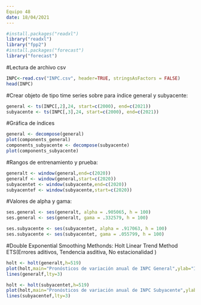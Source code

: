 ---
Equipo 48 
date: 18/04/2021
---

```{r}
#install.packages("readxl")
library("readxl")
library("fpp2")
#install.packages("forecast")
library("forecast")
```

#Lectura de archivo csv
```{r}
INPC<-read.csv("INPC.csv", header=TRUE, stringsAsFactors = FALSE)
head(INPC)
```

#Crear objeto de tipo time series sobre para índice general y subyacente:
```{r}
general <- ts(INPC[,2],24, start=c(2000), end=c(2021))
subyacente <- ts(INPC[,3],24, start=c(2000), end=c(2021))
```

#Gráfica de índices
```{r}
general <- decompose(general)
plot(components_general)
components_subyacente <- decompose(subyacente)
plot(components_subyacente)
```

#Rangos de entrenamiento y prueba:
```{r}
generalt <- window(general,end=c(2020))
generalf <- window(general,start=c(2020))
subyacentet <- window(subyacente,end=c(2020))
subyacentef <- window(subyacente,start=c(2020))
```
#Valores de alpha y gama:
```{r}
ses.general <- ses(generalt, alpha = .905065, h = 100)
ses.general <- ses(generalt, gama = .332579, h = 100)

ses.subyacente <- ses(subyacentet, alpha = .917063, h = 100)
ses.subyacente <- ses(subyacentet, gama = .055799, h = 100)
```

#Double Exponential Smoothing Methonds: Holt Linear Trend Method ETS(Errores aditivos, Tendencia asditiva, No estacionalidad )
```{r}
holt <- holt(generalt,h=519)
plot(holt,main="Pronósticos de variación anual de INPC General",ylab="Índice de inflación",xlab="Fecha")
lines(generalf,lty=3)
```
```{r}
holt <- holt(subyacentet,h=519)
plot(holt,main="Pronósticos de variación anual de INPC Subyacente",ylab="Índice de inflación",xlab="Fecha")
lines(subyacentef,lty=3)
```
